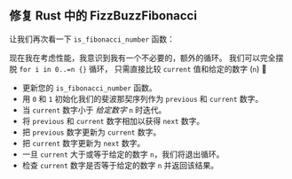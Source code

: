 
## 修复 Rust 中的 FizzBuzzFibonacci

让我们再次看一下 `is_fibonacci_number` 函数：

<IsFibonacciNumberRustCode />

现在我在考虑性能，我意识到我有一个不必要的，额外的循环。
我们可以完全摆脱 `for i in 0..=n {}` 循环，
只需直接比较 `current` 值和给定的数字 (`n`) 🤦

<IsFibonacciNumberFixRustCode />

- 更新您的 `is_fibonacci_number` 函数。
- 用 `0` 和 `1` 初始化我们的斐波那契序列作为 `previous` 和 `current` 数字。
- 当 `current` 数字小于 _给定数字_ `n` 时迭代。
- 将 `previous` 和 `current` 数字相加以获得 `next` 数字。
- 把 `previous` 数字更新为 `current` 数字。
- 把 `current` 数字更新为 `next` 数字。
- 一旦 `current` 大于或等于给定的数字 `n`，我们将退出循环。
- 检查 `current` 数字是否等于给定的数字 `n` 并返回该结果。